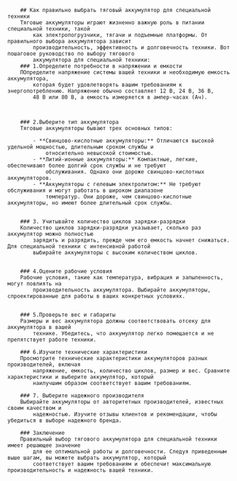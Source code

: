 

		## Как правильно выбрать тяговый аккумулятор для специальной техники
		Тяговые аккумуляторы играют жизненно важную роль в питании специальной техники, такой
			как электропогрузчики, тягачи и подъемные платформы. От правильного выбора аккумулятора зависит
			производительность, эффективность и долговечность техники. Вот пошаговое руководство по выбору тягового
			аккумулятора для специальной техники:
		### 1.Определите потребности в напряжении и емкости
		ПОпределите напряжение системы вашей техники и необходимую емкость аккумулятора,
			которая будет удовлетворять вашим требованиям к энергопотреблению. Напряжение обычно составляет 12 В, 24 В, 36 В,
			48 В или 80 В, а емкость измеряется в ампер-часах (Ач).



		### 2.Выберите тип аккумулятора
		Тяговые аккумуляторы бывают трех основных типов:

			- **Свинцово-кислотные аккумуляторы:** Отличаются высокой удельной мощностью, длительным сроком службы и
				относительно невысокой стоимостью.
			- **Литий-ионные аккумуляторы:** Компактные, легкие, обеспечивают более долгий срок службы и не требуют
				обслуживания. Однако они дороже свинцово-кислотных аккумуляторов.
			- **Аккумуляторы с гелевым электролитом:** Не требуют обслуживания и могут работать в широком диапазоне
				температур. Они дороже, чем свинцово-кислотные аккумуляторы, но имеют более длительный срок службы.


		### 3. Учитывайте количество циклов зарядки-разрядки
		Количество циклов зарядки-разрядки указывает, сколько раз аккумулятор можно полностью
			зарядить и разрядить, прежде чем его емкость начнет снижаться. Для специальной техники с интенсивной работой
			выбирайте аккумуляторы с высоким количеством циклов.


		### 4.Оцените рабочие условия
		Рабочие условия, такие как температура, вибрация и запыленность, могут повлиять на
			производительность аккумулятора. Выбирайте аккумуляторы, спроектированные для работы в ваших конкретных условиях.


		### 5.Проверьте вес и габариты
		Размеры и вес аккумулятора должны соответствовать отсеку для аккумулятора в вашей
			технике. Убедитесь, что аккумулятор легко помещается и не препятствует работе техники.

		### 6.Изучите технические характеристики
		Просмотрите технические характеристики аккумуляторов разных производителей, включая
			напряжение, емкость, количество циклов, размер и вес. Сравните характеристики и выберите аккумулятор, который
			наилучшим образом соответствует вашим требованиям.

		### 7. Выберите надежного производителя
		Выбирайте аккумуляторы от авторитетных производителей, известных своим качеством и
			надежностью. Изучите отзывы клиентов и рекомендации, чтобы убедиться в выборе надежного бренда.

		### Заключение
		Правильный выбор тягового аккумулятора для специальной техники имеет решающее значение
			для ее оптимальной работы и долговечности. Следуя приведенным выше шагам, вы можете выбрать аккумулятор, который
			соответствует вашим требованиям и обеспечит максимальную производительность и надежность вашей техники.

